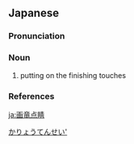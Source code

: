 ==Japanese==
{{ja-kanjitab|が|りょう|てん|せい|yomi=o}}

===Pronunciation===
{{ja-pron|yomi=o|がりょうてんせい|acc=1|acc_ref=DJR}}

===Noun===
{{ja-noun|kyu=畫龍點睛|がりょうてんせい|hhira=ぐわりょうてんせい}}

# {{lb|ja|idiomatic|sort=かりょうてんせい'}} putting on the finishing touches

===References===
<references/>

[[Category:Yojijukugo|かりょうてんせい']]

[[ja:画竜点睛]]